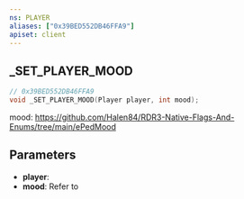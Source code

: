 ```yaml
---
ns: PLAYER
aliases: ["0x39BED552DB46FFA9"]
apiset: client
---
```

## _SET_PLAYER_MOOD

```c
// 0x39BED552DB46FFA9
void _SET_PLAYER_MOOD(Player player, int mood);
```

mood: https://github.com/Halen84/RDR3-Native-Flags-And-Enums/tree/main/ePedMood

## Parameters
* **player**:
* **mood**: Refer to <EmbeddedEnum name="ePedMood" />